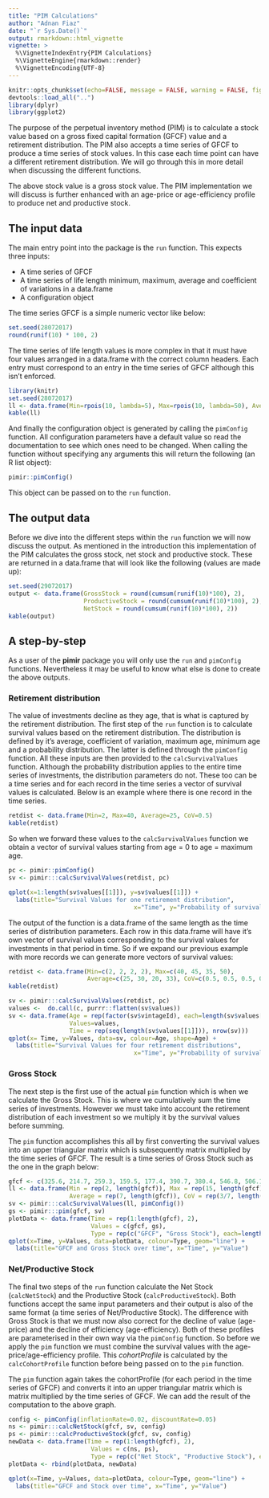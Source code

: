 ```yaml
---
title: "PIM Calculations"
author: "Adnan Fiaz"
date: "`r Sys.Date()`"
output: rmarkdown::html_vignette
vignette: >
  %\VignetteIndexEntry{PIM Calculations}
  %\VignetteEngine{rmarkdown::render}
  %\VignetteEncoding{UTF-8}
---
```


```r
knitr::opts_chunk$set(echo=FALSE, message = FALSE, warning = FALSE, fig.width=6, fig.height=5)
devtools::load_all("..")
library(dplyr)
library(ggplot2)
```

The purpose of the perpetual inventory method (PIM) is to calculate a stock value based on a gross fixed capital formation (GFCF) value and a retirement distribution. The PIM also accepts a time series of GFCF to produce a time series of stock values. In this case each time point can have a different retirement distribution. We will go through this in more detail when discussing the different functions. 

The above stock value is a gross stock value. The PIM implementation we will discuss is further enhanced with an age-price or age-efficiency profile to produce net and productive stock. 

## The input data

The main entry point into the package is the `run` function. This expects three inputs:

* A time series of GFCF
* A time series of life length minimum, maximum, average and coefficient of variations in a data.frame
* A configuration object

The time series GFCF is a simple numeric vector like below:
```r
set.seed(28072017)
round(runif(10) * 100, 2)
```

The time series of life length values is more complex in that it must have four values arranged in a data.frame with the correct column headers. Each entry must correspond to an entry in the time series of GFCF although this isn't enforced.
```r
library(knitr)
set.seed(28072017)
ll <- data.frame(Min=rpois(10, lambda=5), Max=rpois(10, lambda=50), Average=rpois(10, lambda=25), CoV=round(runif(10), 2))
kable(ll)
```

And finally the configuration object is generated by calling the `pimConfig` function. All configuration parameters have a default value so read the documentation to see which ones need to be changed. When calling the function without specifying any arguments this will return the following (an R list object):
```r
pimir::pimConfig()
```

This object can be passed on to the `run` function.

## The output data

Before we dive into the different steps within the `run` function we will now discuss the output. As mentioned in the introduction this implementation of the PIM calculates the gross stock, net stock and productive stock. These are returned in a data.frame that will look like the following (values are made up):
```r
set.seed(29072017)
output <- data.frame(GrossStock = round(cumsum(runif(10)*100), 2), 
                     ProductiveStock = round(cumsum(runif(10)*100), 2),
                     NetStock = round(cumsum(runif(10)*100), 2))
kable(output)
```

## A step-by-step

As a user of the **pimir** package you will only use the `run` and `pimConfig` functions. Nevertheless it may be useful to know what else is done to create the above outputs. 

### Retirement distribution

The value of investments decline as they age, that is what is captured by the retirement distribution. The first step of the `run` function is to calculate survival values based on the retirement distribution. The distribution is defined by it's average, coefficient of variation, maximum age, minimum age and a probability distribution. The latter is defined through the `pimConfig` function. All these inputs are then provided to the `calcSurvivalValues` function. Although the probability distribution applies to the entire time series of investments, the distribution parameters do not. These too can be a time series and for each record in the time series a vector of survival values is calculated. Below is an example where there is one record in the time series.
```r
retdist <- data.frame(Min=2, Max=40, Average=25, CoV=0.5)
kable(retdist)
```

So when we forward these values to the `calcSurvivalValues` function we obtain a vector of survival values starting from age = 0 to age = maximum age.

```r
pc <- pimir::pimConfig()
sv <- pimir:::calcSurvivalValues(retdist, pc)

qplot(x=1:length(sv$values[[1]]), y=sv$values[[1]]) + 
  labs(title="Survival Values for one retirement distribution",
                                   x="Time", y="Probability of survival")
```

The output of the function is a data.frame of the same length as the time series of distribution parameters. Each row in this data.frame will have it's own vector of survival values corresponding to the survival values for investments in that period in time. So if we expand our previous example with more records we can generate more vectors of survival values:
```r
retdist <- data.frame(Min=c(2, 2, 2, 2), Max=c(40, 45, 35, 50), 
                      Average=c(25, 30, 20, 33), CoV=c(0.5, 0.5, 0.5, 0.5))
kable(retdist)
```


```r
sv <- pimir:::calcSurvivalValues(retdist, pc)
values <-  do.call(c, purrr::flatten(sv$values))
sv <- data.frame(Age = rep(factor(sv$vintageId), each=length(sv$values[[1]])), 
                 Values=values,
                 Time = rep(seq(length(sv$values[[1]])), nrow(sv)))
qplot(x= Time, y=Values, data=sv, colour=Age, shape=Age) +
  labs(title="Survival Values for four retirement distributions",
                                   x="Time", y="Probability of survival")
```

### Gross Stock
The next step is the first use of the actual `pim` function which is when we calculate the Gross Stock. This is where we cumulatively sum the time series of investments. However we must take into account the retirement distribution of each investment so we multiply it by the survival values before summing.

The `pim` function accomplishes this all by first converting the survival values into an upper triangular matrix which is subsequently matrix multiplied by the time series of GFCF. The result is a time series of Gross Stock such as the one in the graph below:

```r
gfcf <- c(325.6, 214.7, 259.3, 159.5, 177.4, 390.7, 380.4, 546.8, 506.1)
ll <- data.frame(Min = rep(2, length(gfcf)), Max = rep(15, length(gfcf)),
                 Average = rep(7, length(gfcf)), CoV = rep(3/7, length(gfcf)))
sv <- pimir:::calcSurvivalValues(ll, pimConfig())
gs <- pimir:::pim(gfcf, sv)
plotData <- data.frame(Time = rep(1:length(gfcf), 2), 
                       Values = c(gfcf, gs), 
                       Type = rep(c("GFCF", "Gross Stock"), each=length(gfcf)))
qplot(x=Time, y=Values, data=plotData, colour=Type, geom="line") +
  labs(title="GFCF and Gross Stock over time", x="Time", y="Value")
```

### Net/Productive Stock
The final two steps of the `run` function calculate the Net Stock (`calcNetStock`) and the Productive Stock (`calcProductiveStock`). Both functions accept the same input parameters and their output is also of the same format (a time series of Net/Productive Stock). The difference with Gross Stock is that we must now also correct for the decline of value (age-price) and the decline of efficiency (age-efficiency). Both of these profiles are parameterised in their own way via the `pimConfig` function. So before we apply the `pim` function we must combine the survival values with the age-price/age-efficiency profile. This _cohortProfile_ is calculated by the `calcCohortProfile` function before being passed on to the `pim` function. 

The `pim` function again takes the cohortProfile (for each period in the time series of GFCF) and converts it into an upper triangular matrix which is matrix multiplied by the time series of GFCF. We can add the result of the computation to the above graph.

```r
config <- pimConfig(inflationRate=0.02, discountRate=0.05)
ns <- pimir:::calcNetStock(gfcf, sv, config)
ps <- pimir:::calcProductiveStock(gfcf, sv, config)
newData <- data.frame(Time = rep(1:length(gfcf), 2), 
                       Values = c(ns, ps), 
                       Type = rep(c("Net Stock", "Productive Stock"), each=length(gfcf)))
plotData <- rbind(plotData, newData)

qplot(x=Time, y=Values, data=plotData, colour=Type, geom="line") +
  labs(title="GFCF and Stock over time", x="Time", y="Value")
```




